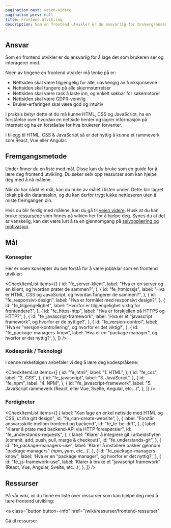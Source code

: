 ```yaml
---
pagination_next: veien-videre
pagination_prev: null
title: Frontend utvikling
description: Som en frontend utvikler er du ansvarlig for brukergrensesnittet som brukeren ser og interagerer med.
---
```



## Ansvar

Som en frontend utvikler er du ansvarlig for å lage det som brukeren ser og interagerer med.

Noen av tingene en frontend utvikler må tenke på er:

- Nettsiden skal være tilgjengelig for alle, uavhengig av funksjonsevne
- Nettsiden skal fungere på alle skjermstørrelser
- Nettsiden skal være rask å laste inn, og enkelt søkbar for søkemotorer
- Nettsiden skal være GDPR-vennlig
- Bruker-erfaringen skal være god og intuitiv

I praksis betyr dette at du må kunne HTML, CSS og JavaScript, ha en forståelse over hvordan en nettside henter og lagrer informasjon på internett og ha en forståelse for hva brukeren forventer.

I tillegg til HTML, CSS & JavaScript så er det nyttig å kunne et rammeverk som React, Vue eller Angular.

## Fremgangsmetode

Under finner du en liste med mål.
Disse kan du bruke som en guide for å lære deg frontend utvikling.
Du søker selv opp ressurser som kan hjelpe deg med å nå målene.

Når du har nådd et mål, kan du huke av målet i listen under. Dette blir lagret lokalt på din datamaskin, og du kan derfor trygt lukke nettleseren uten å miste fremgangen din.

Hvis du blir ferdig med målene, kan du gå til [veien videre](/opplaering/veien-videre).
Husk at du kan bruke [ressursene](/wiki/ressurser/frontend-ressurser) som finnes på wikien her for å hjelpe deg.
Synes du at det er vanskelig, kan det være lurt å ta en gjennomgang på [selvopplæring og motivasjon](/opplaering/selvopplaering-og-motivasjon).

## Mål

### Konsepter

Her er noen konsepter du bør forstå for å være jobbklar som en frontend utvikler:

<CheckItemList
  items={[
    {
      id: "fe_server-klient",
      label:
        "Hva er en server og en klient, og hvordan prater de sammen?",
    },
    {
      id: "fe_htmlcssjs",
      label:
        "Hva er HTML, CSS og JavaScript, og hvordan fungerer de sammen?",
    },
    {
      id: "fe_responsivt-design",
      label: "Hva er formålet med responsivt design?",
    },
    {
      id: "fe_tilgjengelighet",
      label:
        "Hvorfor er tilgjengelighet viktig for frontendere?",
    },
    {
      id: "fe_https-http",
      label: "Hva er forskjellen på HTTPS og HTTP?",
    },
    {
      id: "fe_javascript-framework",
      label:
        'Hva er et "javascript framework", og hvorfor er de nyttige?',
    },
    {
      id: "fe_version-control",
      label:
        'Hva er "versjon-kontrollering", og hvorfor er det viktig?',
    },
    {
      id: "fe_package-managers-know",
      label:
        'Hva er en "package manager", og hvorfor er det nyttig?',
    },
  ]}
/>

### Kodespråk / Teknologi

I denne rekkefølgen anbefaler vi deg å lære deg kodespråkene:

<CheckItemList
  items={[
    {
      id: "fe_html",
      label: "1. HTML",
    },
    {
      id: "fe_css",
      label: "2. CSS",
    },
    {
      id: "fe_javascript",
      label: "3. JavaScript",
    },
    {
      id: "fe_npm",
      label: "4. NPM",
    },
    {
      id: "fe_javascript-framework",
      label:
        "5. JavaScript rammeverk (React, eller Vue, Svelte, Angular, etc...)",
    },
  ]}
/>

### Ferdigheter

<CheckItemList
  items={[
    {
      label:
        "Kan lage en enkel nettside med HTML og CSS, ut ifra gitt design",
      id: "fe_can-create-website",
    },
    {
      label: "Forstår ansvarsskille mellom frontend og backend",
      id: "fe_fe-be-diff",
    },
    {
      label:
        "Klarer å prate med backend-API via HTTP forespørsler",
      id: "fe_understands-requests",
    },
    {
      label:
        "Klarer å integrere git i arbeidsflyten (commit, add, push, pull, merge & checkout)",
      id: "fe_understands-git",
    },
    {
      id: "fe_package-managers-use",
      label:
        'Klarer å installere pakker gjennom "package managers" (npm, yarn, etc...)',
    },
    {
      id: "fe_package-managers-know",
      label:
        'Hva er en "package manager", og hvorfor er det nyttig?',
    },
    {
      id: "fe_js-framework-use",
      label:
        'Klarer å bruke et "javascript framework" (React, Vue, Angular, Svelte, etc...)',
    },
  ]}
/>

## Ressurser

På vår wiki, vil du finne en liste over ressurser som kan hjelpe deg med å lære frontend utvikling:

<a
  class="button button--info"
  href="/wiki/ressurser/frontend-ressurser"
>
  Gå til ressurser
</a>
